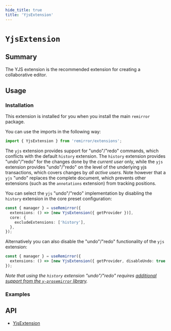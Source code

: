 ```yaml
---
hide_title: true
title: 'YjsExtension'
---
```



# `YjsExtension`

## Summary

The YJS extension is the recommended extension for creating a collaborative editor.

## Usage

### Installation

This extension is installed for you when you install the main `remirror` package.

You can use the imports in the following way:

```ts
import { YjsExtension } from 'remirror/extensions';
```

The `yjs` extension provides support for "undo"/"redo" commands, which conflicts with the default `history` extension. The `history` extension provides "undo"/"redo" for the changes done by the _current user_ only, while the `yjs` extension provides "undo"/"redo" on the level of the underlying yjs transactions, which covers changes by _all active users._ Note however that a `yjs` "undo" replaces the complete document, which prevents other extensions (such as the `annotations` extension) from tracking positions.

You can select the `yjs` "undo"/"redo" implementation by disabling the `history` extension in the core preset configuration:

```ts
const { manager } = useRemirror({
  extensions: () => [new YjsExtension({ getProvider })],
  core: {
    excludeExtensions: ['history'],
  },
});
```

Alternatively you can also disable the "undo"/"redo" functionality of the `yjs` extension:

```ts
const { manager } = useRemirror({
  extensions: () => [new YjsExtension({ getProvider, disableUndo: true })],
});
```

_Note that using the `history` extension "undo"/"redo" requires [additional support from the `y-prosemirror` library](https://github.com/yjs/y-prosemirror/pull/91)._

### Examples

<Basic />

## API

- [YjsExtension](../api/extension-yjs)
